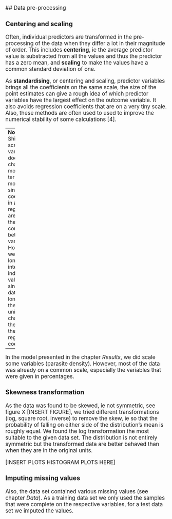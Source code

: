 <big>
## Data pre-processing

### Centering and scaling
Often, individual predictors are transformed in the pre-processing of the data when they differ a lot in their magnitude of order. This includes **centering**, ie the average predictor value is substracted from all the values and thus the predictor has a zero mean, and **scaling** to make the values have a common standard deviation of one.

As **standardising**, or centering and scaling, predictor variables brings all the coefficients on the same scale, the size of the point estimates can give a rough idea of which predictor variables have the largest effect on the outcome variable. It also avoids regression coefficients that are on a very tiny scale. Also, these methods are often used to used to improve the numerical stability of some calculations [4]. 

---
**Note:**
Shifting or scaling the variables does not change the model in terms of model fit, since the coefficients in a linear regression are linked to the correlation between variables. 
However, we can no longer interpret the individual values since the data are no longer in the original units as we changed the scale of the regression coefficients.

---
In the model presented in the chapter _Results_, we did scale some variables (parasite density). However, most of the data was already on a common scale, especially the variables that were given in percentages. 

### Skewness transformation
<!---..to remove distributional skewness.--->
As the data was found to be skewed, ie not symmetric, see figure X [INSERT FIGURE], we tried different transformations (log, square root, inverse) to remove the skew, ie so that the probability of falling on either side of the distribution's mean is roughly equal. 
We found the log transformation the most suitable to the given data set. The distribution is not entirely symmetric but the transformed data are better behaved than when they are in the original units.

[INSERT PLOTS HISTOGRAM PLOTS HERE] 
<!---(p32)

[! alt text!] [fit_nona_paras]
[! alt text!] [fit_nona_paras_log]
--->

### Imputing missing values
Also, the data set contained various missing values (see chapter _Data_). As a training data set we only used the samples that were complete on the respective variables, for a test data set we imputed the values.
</big>
